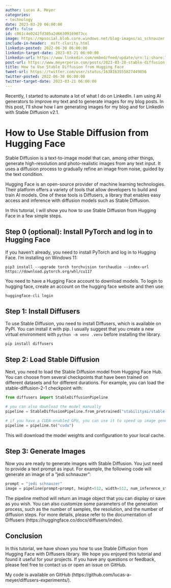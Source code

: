 ```yaml
---
author: Lucas A. Meyer
categories:
- technology
date: 2023-03-20 06:00:00
draft: false
id: c061c4e0242fd305a2d66309169073cc
image: https://mpsocial.blob.core.windows.net/blog-images/ai_schnauzer.png
include-in-header: _msft-clarity.html
linkedin-posted: 2022-06-30 06:00:00
linkedin-target-date: 2023-03-21 06:00:00
linkedin-url: https://www.linkedin.com/embed/feed/update/urn:li:share:7043929257814724608
post-url: https://www.meyerperin.com/posts/2023-03-20-stable-diffusion-with-diffusers.html
title: How to Use Stable Diffusion from Hugging Face
tweet-url: https://twitter.com/user/status/1638163555827449856
twitter-posted: 2022-06-30 06:00:00
twitter-target-date: 2023-03-21 06:00:00
---
```


Recently, I started to automate a lot of what I do on LinkedIn. I am using AI generators to improve my text and to generate images for my blog posts. In this post, I'll show how I am generating images for my blog and for LinkedIn with Stable Diffusion v2.1.

# How to Use Stable Diffusion from Hugging Face

Stable Diffusion is a text-to-image model that can, among other things, generate high-resolution and photo-realistic images from any text input. It uses a diffusion process to gradually refine an image from noise, guided by the text condition. 

Hugging Face is an open-source provider of machine learning technologies. Their platform offers a variety of tools that allow developers to build and train AI models. One of these tools is Diffusers, a library that enables easy access and inference with diffusion models such as Stable Diffusion.

In this tutorial, I will show you how to use Stable Diffusion from Hugging Face in a few simple steps.

## Step 0 (optional): Install PyTorch and log in to Hugging Face

If you haven't already, you need to install PyTorch and log in to Hugging Face. I'm installing on Windows 11:

```
pip3 install --upgrade torch torchvision torchaudio --index-url https://download.pytorch.org/whl/cu117
```

You need to have a Hugging Face account to download models. To login to hugging face, create an account on the hugging face website and then use:

```
huggingface-cli login
```

## Step 1: Install Diffusers

To use Stable Diffusion, you need to install Diffusers, which is available on PyPI. You can install it with pip. I usually suggest that you create a new virtual environment with `python -m venv .venv` before installing the library.

```
pip install diffusers
```

## Step 2: Load Stable Diffusion

Next, you need to load the Stable Diffusion model from Hugging Face Hub. You can choose from several checkpoints that have been trained on different datasets and for different durations. For example, you can load the stable-diffusion-2-1 checkpoint with:

```python
from diffusers import StableDiffusionPipeline

# you can also download the model manually
pipeline = StableDiffusionPipeline.from_pretrained("stabilityai/stable-diffusion-2-1-base")

# if you have a CUDA-enabled GPU, you can use it to speed up image generation quite a lot
pipeline = pipeline.to("cuda")

```

This will download the model weights and configuration to your local cache.

## Step 3: Generate Images

Now you are ready to generate images with Stable Diffusion. You just need to provide a text prompt as input. For example, the following code will generate an image of a "jedi schnauzer":

```python
prompt = "jedi schnauzer"
image = pipeline(prompt=prompt, height=512, width=512, num_inference_steps=80, guidance_scale=7.5).images[0]
```

The pipeline method will return an image object that you can display or save as you wish. You can also customize some parameters of the generation process, such as the number of samples, the resolution, and the number of diffusion steps. For more details, please refer to the documentation of Diffusers (https://huggingface.co/docs/diffusers/index).

## Conclusion

In this tutorial, we have shown you how to use Stable Diffusion from Hugging Face with Diffusers library. We hope you enjoyed this tutorial and found it useful for your projects. If you have any questions or feedback, please feel free to contact us or open an issue on GitHub.

My code is available on GitHub (https://github.com/lucas-a-meyer/diffusers-experiments/).

